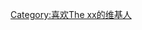 {{Userbox
  |border-c = #008000
  |border-s = 1
  |id-c     = #LightCoral
  |id-s     = 12
  |id-fc    = #000000
  |info-c   = #c0c0c0
  |info-s   = 8
  |info-fc  = #White
  |id       = [[File:Xx album cover.svg|50px]]
  |info     = 該用戶是[[The xx]]的粉絲
}}<includeonly>[[Category:喜欢The xx的维基人]]</includeonly>